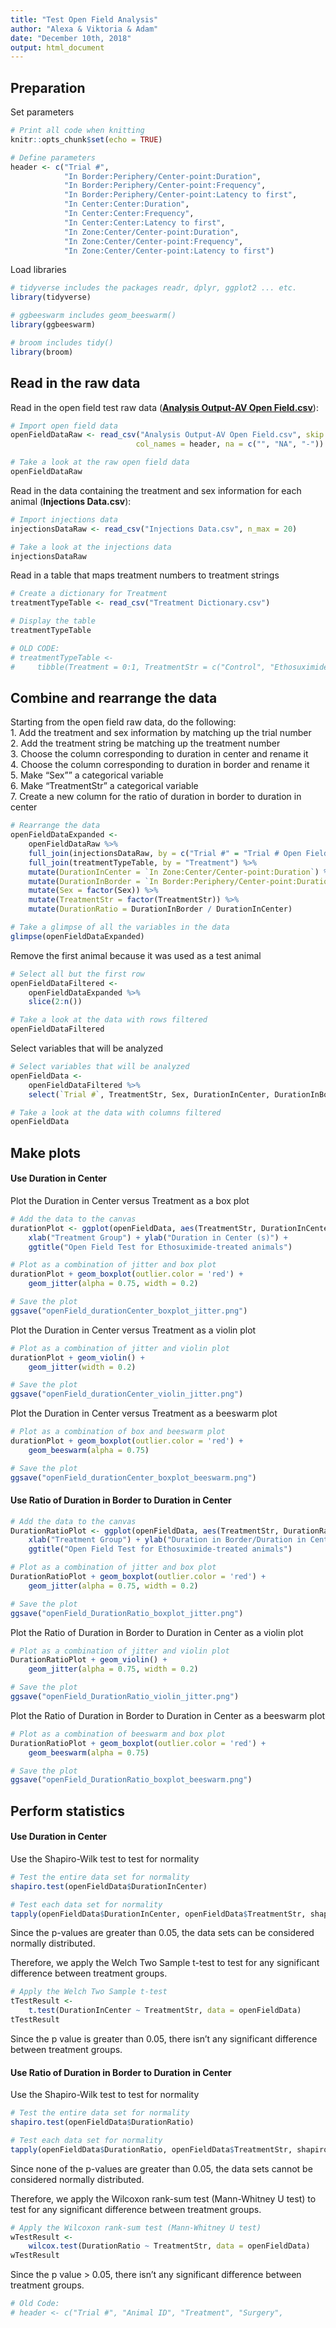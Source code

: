 ---
title: "Test Open Field Analysis"
author: "Alexa & Viktoria & Adam"
date: "December 10th, 2018"
output: html_document
---

## Preparation

Set parameters

```{r setup, include = FALSE}
# Print all code when knitting
knitr::opts_chunk$set(echo = TRUE)

# Define parameters
header <- c("Trial #", 
            "In Border:Periphery/Center-point:Duration", 
            "In Border:Periphery/Center-point:Frequency", 
            "In Border:Periphery/Center-point:Latency to first", 
            "In Center:Center:Duration", 
            "In Center:Center:Frequency", 
            "In Center:Center:Latency to first", 
            "In Zone:Center/Center-point:Duration", 
            "In Zone:Center/Center-point:Frequency", 
            "In Zone:Center/Center-point:Latency to first") 
```

Load libraries

```{r, message = FALSE}
# tidyverse includes the packages readr, dplyr, ggplot2 ... etc.
library(tidyverse)

# ggbeeswarm includes geom_beeswarm()
library(ggbeeswarm)

# broom includes tidy()
library(broom)
```

## Read in the raw data

Read in the open field test raw data ([**Analysis Output-AV Open Field.csv**](Analysis Output-AV Open Field.csv)):

```{r, message = FALSE}
# Import open field data
openFieldDataRaw <- read_csv("Analysis Output-AV Open Field.csv", skip = 4, 
                            col_names = header, na = c("", "NA", "-"))

# Take a look at the raw open field data
openFieldDataRaw
```

Read in the data containing the treatment and sex information for each animal (**Injections Data.csv**):

```{r, message = FALSE}
# Import injections data
injectionsDataRaw <- read_csv("Injections Data.csv", n_max = 20)

# Take a look at the injections data
injectionsDataRaw
```

Read in a table that maps treatment numbers to treatment strings

```{r, message = FALSE}
# Create a dictionary for Treatment
treatmentTypeTable <- read_csv("Treatment Dictionary.csv")

# Display the table
treatmentTypeTable

# OLD CODE:
# treatmentTypeTable <- 
#     tibble(Treatment = 0:1, TreatmentStr = c("Control", "Ethosuximide"))
```

## Combine and rearrange the data

Starting from the open field raw data, do the following:  
    1. Add the treatment and sex information by matching up the trial number  
    2. Add the treatment string be matching up the treatment number  
    3. Choose the column corresponding to duration in center and rename it  
    4. Choose the column corresponding to duration in border and rename it  
    5. Make "Sex"" a categorical variable  
    6. Make "TreatmentStr" a categorical variable  
    7. Create a new column for the ratio of duration in border to duration in center  

```{r, message = FALSE}
# Rearrange the data
openFieldDataExpanded <- 
    openFieldDataRaw %>% 
    full_join(injectionsDataRaw, by = c("Trial #" = "Trial # Open Field")) %>% 
    full_join(treatmentTypeTable, by = "Treatment") %>% 
    mutate(DurationInCenter = `In Zone:Center/Center-point:Duration`) %>% 
    mutate(DurationInBorder = `In Border:Periphery/Center-point:Duration`) %>% 
    mutate(Sex = factor(Sex)) %>% 
    mutate(TreatmentStr = factor(TreatmentStr)) %>% 
    mutate(DurationRatio = DurationInBorder / DurationInCenter)

# Take a glimpse of all the variables in the data 
glimpse(openFieldDataExpanded)
```

Remove the first animal because it was used as a test animal

```{r, message = FALSE}
# Select all but the first row
openFieldDataFiltered <- 
    openFieldDataExpanded %>% 
    slice(2:n())

# Take a look at the data with rows filtered
openFieldDataFiltered
```

Select variables that will be analyzed

``` {r, message = FALSE}
# Select variables that will be analyzed
openFieldData <- 
    openFieldDataFiltered %>% 
    select(`Trial #`, TreatmentStr, Sex, DurationInCenter, DurationInBorder, DurationRatio)

# Take a look at the data with columns filtered
openFieldData
```

## Make plots

#### Use Duration in Center
Plot the Duration in Center versus Treatment as a box plot

``` {r, message = FALSE}
# Add the data to the canvas
durationPlot <- ggplot(openFieldData, aes(TreatmentStr, DurationInCenter)) +
    xlab("Treatment Group") + ylab("Duration in Center (s)") +
    ggtitle("Open Field Test for Ethosuximide-treated animals")

# Plot as a combination of jitter and box plot
durationPlot + geom_boxplot(outlier.color = 'red') +
    geom_jitter(alpha = 0.75, width = 0.2)

# Save the plot
ggsave("openField_durationCenter_boxplot_jitter.png")
```

Plot the Duration in Center versus Treatment as a violin plot

``` {r, message = FALSE}
# Plot as a combination of jitter and violin plot
durationPlot + geom_violin() +
    geom_jitter(width = 0.2)

# Save the plot
ggsave("openField_durationCenter_violin_jitter.png")
```

Plot the Duration in Center versus Treatment as a beeswarm plot

``` {r, message = FALSE}
# Plot as a combination of box and beeswarm plot
durationPlot + geom_boxplot(outlier.color = 'red') +
    geom_beeswarm(alpha = 0.75)

# Save the plot
ggsave("openField_durationCenter_boxplot_beeswarm.png")
```
 
#### Use Ratio of Duration in Border to Duration in Center

``` {r, message = FALSE}
# Add the data to the canvas
DurationRatioPlot <- ggplot(openFieldData, aes(TreatmentStr, DurationRatio)) +
    xlab("Treatment Group") + ylab("Duration in Border/Duration in Center") +
    ggtitle("Open Field Test for Ethosuximide-treated animals")

# Plot as a combination of jitter and box plot
DurationRatioPlot + geom_boxplot(outlier.color = 'red') +
    geom_jitter(alpha = 0.75, width = 0.2)

# Save the plot
ggsave("openField_DurationRatio_boxplot_jitter.png")
```

Plot the Ratio of Duration in Border to Duration in Center as a violin plot

``` {r, message = FALSE}
# Plot as a combination of jitter and violin plot
DurationRatioPlot + geom_violin() +
    geom_jitter(alpha = 0.75, width = 0.2)

# Save the plot
ggsave("openField_DurationRatio_violin_jitter.png")
```

Plot the Ratio of Duration in Border to Duration in Center as a beeswarm plot

``` {r, message = FALSE}
# Plot as a combination of beeswarm and box plot
DurationRatioPlot + geom_boxplot(outlier.color = 'red') +
    geom_beeswarm(alpha = 0.75)

# Save the plot
ggsave("openField_DurationRatio_boxplot_beeswarm.png")
```

## Perform statistics

#### Use Duration in Center

Use the Shapiro-Wilk test to test for normality

``` {r, message = FALSE}
# Test the entire data set for normality
shapiro.test(openFieldData$DurationInCenter)

# Test each data set for normality
tapply(openFieldData$DurationInCenter, openFieldData$TreatmentStr, shapiro.test)
```

Since the p-values are greater than 0.05, the data sets can be considered normally distributed.

Therefore, we apply the Welch Two Sample t-test to test for any significant difference between treatment groups.

``` {r, message = FALSE}
# Apply the Welch Two Sample t-test
tTestResult <-
    t.test(DurationInCenter ~ TreatmentStr, data = openFieldData)
tTestResult
```

Since the p value is greater than 0.05, there isn't any significant difference between treatment groups.

#### Use Ratio of Duration in Border to Duration in Center

Use the Shapiro-Wilk test to test for normality

``` {r, message = FALSE}
# Test the entire data set for normality
shapiro.test(openFieldData$DurationRatio)

# Test each data set for normality
tapply(openFieldData$DurationRatio, openFieldData$TreatmentStr, shapiro.test)
```

Since none of the p-values are greater than 0.05, the data sets cannot be considered normally distributed.

Therefore, we apply the Wilcoxon rank-sum test (Mann-Whitney U test) to test for any significant difference between treatment groups.

``` {r, message = FALSE}
# Apply the Wilcoxon rank-sum test (Mann-Whitney U test)
wTestResult <-
    wilcox.test(DurationRatio ~ TreatmentStr, data = openFieldData)
wTestResult
```

Since the p value > 0.05, there isn't any significant difference between treatment groups.

``` {r, message = FALSE, include = FALSE}

# Old Code:
# header <- c("Trial #", "Animal ID", "Treatment", "Surgery", 

```




